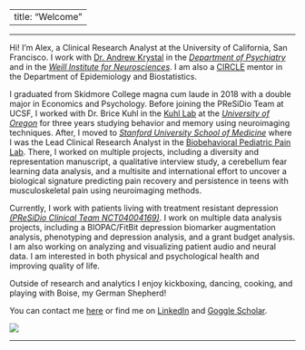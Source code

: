 
---
title: "Welcome"
---
***

Hi! I'm Alex, a Clinical Research Analyst at the University of California, San Francisco. I work with [Dr. Andrew Krystal](https://profiles.ucsf.edu/andrew.krystal) in the [_Department of Psychiatry_](https://psych.ucsf.edu) and in the [_Weill Institute for Neurosciences_](https://weill.ucsf.edu). I am also a [CIRCLE](https://epibiostat.ucsf.edu/clinical-research-coordinators-learners-equity-circle) mentor in the Department of Epidemiology and Biostatistics.


I graduated from Skidmore College magna cum laude in 2018 with a double major in Economics and Psychology. Before joining the PReSiDio Team at UCSF, I worked with Dr. Brice Kuhl in the [Kuhl Lab](https://kuhllab.com) at the [_University of Oregon_](https://www.uoregon.edu) for three years studying behavior and memory using neuroimaging techniques. After, I moved to [_Stanford University School of Medicine_](https://med.stanford.edu) where I was the Lead Clinical Research Analyst in the [Biobehavioral Pediatric Pain Lab](https://bpp.stanford.edu). There, I worked on multiple projects, including a diversity and representation manuscript, a qualitative interview study, a cerebellum fear learning data analysis, and a multisite and international effort to uncover a biological signature predicting pain recovery and persistence in teens with musculoskeletal pain using neuroimaging methods.

Currently, I work with patients living with treatment resistant depression [_(PReSiDio Clinical Team NCT04004169)_](https://clinicaltrials.gov/study/NCT04004169). I work on multiple data analysis projects, including a BIOPAC/FitBit depression biomarker augmentation analysis, phenotyping and depression analysis, and a grant budget analysis. I am also working on analyzing and visualizing patient audio and neural data. I am interested in both physical and psychological health and improving quality of life. 

Outside of research and analytics I enjoy kickboxing, dancing, cooking, and playing with Boise, my German Shepherd! 

You can contact me [here](mailto:alex.tremblaymcgaw@ucsf.edu) or find me on [LinkedIn](https://www.linkedin.com/in/alexandra-tremblay-mcgaw-a28774ba) and [Goggle Scholar](https://scholar.google.com/citations?view_op=list_works&hl=en&hl=en&user=VrUzSZ8AAAAJ).

![](imgs/ATM.jpg)

***